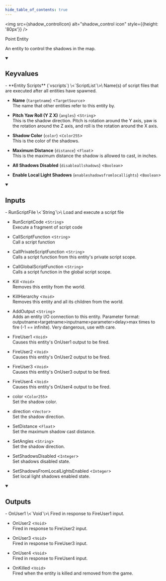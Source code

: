 ```yaml
---
hide_table_of_contents: true
---
```



<img src={shadow_controlIcon} alt="shadow_control icon" style={{height: '80px'}} />

Point Entity

An entity to control the shadows in the map.

<details open>
<summary><h2>Keyvalues</h2></summary>
- **Entity Scripts** (`vscripts`) \<`ScriptList`\>\
Name(s) of script files that are executed after all entities have spawned.

- **Name** (`targetname`) \<`TargetSource`\>\
The name that other entities refer to this entity by.

- **Pitch Yaw Roll (Y Z X)** (`angles`) \<`String`\>\
This is the shadow direction. Pitch is rotation around the Y axis, yaw is the rotation around the Z axis, and roll is the rotation around the X axis.

- **Shadow Color** (`color`) \<`Color255`\>\
This is the color of the shadows.

- **Maximum Distance** (`distance`) \<`Float`\>\
This is the maximum distance the shadow is allowed to cast, in inches.

- **All Shadows Disabled** (`disableallshadows`) \<`Boolean`\>

- **Enable Local Light Shadows** (`enableshadowsfromlocallights`) \<`Boolean`\>


 </details>
<details open>
<summary><h2>Inputs</h2></summary>
- RunScriptFile \<`String`\>\
Load and execute a script file

- RunScriptCode \<`String`\>\
Execute a fragment of script code

- CallScriptFunction \<`String`\>\
Call a script function

- CallPrivateScriptFunction \<`String`\>\
Calls a script function from this entity's private script scope.

- CallGlobalScriptFunction \<`String`\>\
Calls a script function in the global script scope.

- Kill \<`Void`\>\
Removes this entity from the world.

- KillHierarchy \<`Void`\>\
Removes this entity and all its children from the world.

- AddOutput \<`String`\>\
Adds an entity I/O connection to this entity. Parameter format: outputname&gt;targetname>inputname&gt;parameter&gt;delay&gt;max times to fire (-1 == infinite). Very dangerous, use with care.

- FireUser1 \<`Void`\>\
Causes this entity's OnUser1 output to be fired.

- FireUser2 \<`Void`\>\
Causes this entity's OnUser2 output to be fired.

- FireUser3 \<`Void`\>\
Causes this entity's OnUser3 output to be fired.

- FireUser4 \<`Void`\>\
Causes this entity's OnUser4 output to be fired.

- color \<`Color255`\>\
Set the shadow color.

- direction \<`Vector`\>\
Set the shadow direction.

- SetDistance \<`Float`\>\
Set the maximum shadow cast distance.

- SetAngles \<`String`\>\
Set the shadow direction.

- SetShadowsDisabled \<`Integer`\>\
Set shadows disabled state.

- SetShadowsFromLocalLightsEnabled \<`Integer`\>\
Set local light shadows enabled state.


 </details>
<details open>
<summary><h2>Outputs</h2></summary>
- OnUser1 \<`Void`\>\
Fired in response to FireUser1 input.

- OnUser2 \<`Void`\>\
Fired in response to FireUser2 input.

- OnUser3 \<`Void`\>\
Fired in response to FireUser3 input.

- OnUser4 \<`Void`\>\
Fired in response to FireUser4 input.

- OnKilled \<`Void`\>\
Fired when the entity is killed and removed from the game.


 </details>
